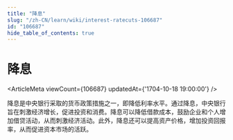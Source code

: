 ```yaml
---
title: "降息"
slug: "/zh-CN/learn/wiki/interest-ratecuts-106687"
id: "106687"
hide_table_of_contents: true
---
```



# 降息

<ArticleMeta viewCount={106687} updatedAt={'1704-10-18 19:00:00'} />

降息是中央银行采取的货币政策措施之一，即降低利率水平。通过降息，中央银行旨在刺激经济增长，促进投资和消费。降息可以降低借款成本，鼓励企业和个人增加借贷活动，从而刺激经济活动。此外，降息还可以提高资产价格，增加投资回报率，从而促进资本市场的活跃。

